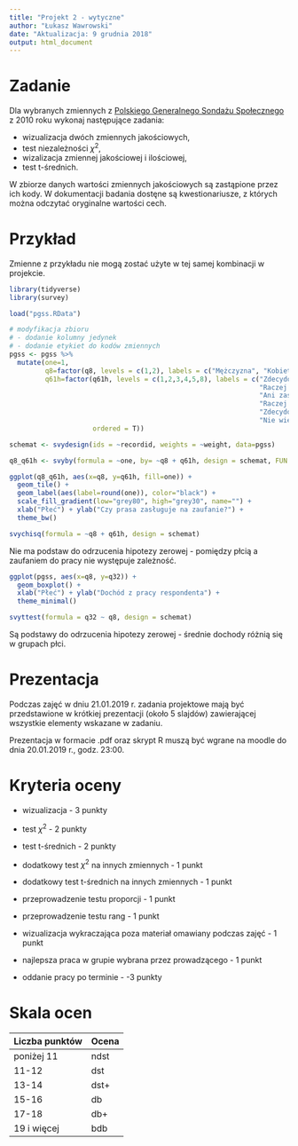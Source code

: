 ```yaml
---
title: "Projekt 2 - wytyczne"
author: "Łukasz Wawrowski"
date: "Aktualizacja: 9 grudnia 2018"
output: html_document
---
```


# Zadanie

Dla wybranych zmiennych z [Polskiego Generalnego Sondażu Społecznego](http://www.ads.org.pl/opis-szczeg.php?id=91) z 2010 roku wykonaj następujące zadania:

- wizualizacja dwóch zmiennych jakościowych,
- test niezależności $\chi^2$,
- wizalizacja zmiennej jakościowej i ilościowej,
- test t-średnich.

W zbiorze danych wartości zmiennych jakościowych są zastąpione przez ich kody. W dokumentacji badania dostęne są kwestionariusze, z których można odczytać oryginalne wartości cech.

# Przykład

Zmienne z przykładu nie mogą zostać użyte w tej samej kombinacji w projekcie.

```r
library(tidyverse)
library(survey)

load("pgss.RData")

# modyfikacja zbioru
# - dodanie kolumny jedynek
# - dodanie etykiet do kodów zmiennych
pgss <- pgss %>%
  mutate(one=1,
         q8=factor(q8, levels = c(1,2), labels = c("Mężczyzna", "Kobieta")),
         q61h=factor(q61h, levels = c(1,2,3,4,5,8), labels = c("Zdecydowanie zasługuje na zaufanie",
                                                               "Raczej zasługuje na zaufanie",
                                                               "Ani zasługuje, ani nie zasługuje",
                                                               "Raczej nie zasługuje na zaufanie",
                                                               "Zdecydowanie nie zasługuje na zaufanie",
                                                               "Nie wiem"),
                     ordered = T))

schemat <- svydesign(ids = ~recordid, weights = ~weight, data=pgss)

q8_q61h <- svyby(formula = ~one, by= ~q8 + q61h, design = schemat, FUN = svytotal)

ggplot(q8_q61h, aes(x=q8, y=q61h, fill=one)) + 
  geom_tile() +
  geom_label(aes(label=round(one)), color="black") +
  scale_fill_gradient(low="grey80", high="grey30", name="") +
  xlab("Płeć") + ylab("Czy prasa zasługuje na zaufanie?") +
  theme_bw()
```

```r
svychisq(formula = ~q8 + q61h, design = schemat)
```

Nie ma podstaw do odrzucenia hipotezy zerowej - pomiędzy płcią a zaufaniem do pracy nie występuje zależność.

```r
ggplot(pgss, aes(x=q8, y=q32)) + 
  geom_boxplot() + 
  xlab("Płeć") + ylab("Dochód z pracy respondenta") +
  theme_minimal()
```

```r
svyttest(formula = q32 ~ q8, design = schemat)
```

Są podstawy do odrzucenia hipotezy zerowej - średnie dochody różnią się w grupach płci.

# Prezentacja

Podczas zajęć w dniu 21.01.2019 r. zadania projektowe mają być przedstawione w krótkiej prezentacji (około 5 slajdów) zawierającej wszystkie elementy wskazane w zadaniu.

Prezentacja w formacie .pdf oraz skrypt R muszą być wgrane na moodle do dnia 20.01.2019 r., godz. 23:00.

# Kryteria oceny

- wizualizacja - 3 punkty
- test $\chi^2$ - 2 punkty
- test t-średnich - 2 punkty

- dodatkowy test $\chi^2$ na innych zmiennych - 1 punkt
- dodatkowy test t-średnich na innych zmiennych - 1 punkt
- przeprowadzenie testu proporcji - 1 punkt
- przeprowadzenie testu rang - 1 punkt
- wizualizacja wykraczająca poza materiał omawiany podczas zajęć - 1 punkt
- najlepsza praca w grupie wybrana przez prowadzącego - 1 punkt

- oddanie pracy po terminie - -3 punkty

# Skala ocen

| Liczba punktów | Ocena |
|----------------|-------|
| poniżej 11     | ndst  |
| 11-12          | dst   |
| 13-14 | dst+ |
| 15-16 | db |
| 17-18 | db+ |
| 19 i więcej | bdb |
